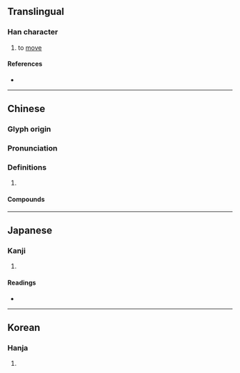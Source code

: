 {{character info}}
==Translingual==

===Han character===
{{Han char|rn=38|rad=女|as=10|sn=13|four=27404|canj=HEV|ids=⿱般女}}

# to [[move]]

====References====
* {{Han ref|kx=0268.150|dkj=06583|dj=0535.340|hdz=21072.100|uh=5ABB|ud=23227|bh=DCFD|bd=56573}}

----

==Chinese==
{{zh-forms}}

===Glyph origin===
{{Han etym}}

===Pronunciation===
{{zh-pron
|m=pán
|c=po4, pun4
|mc=y
|oc=y
|cat=
}}

===Definitions===
{{zh-hanzi}}

# {{rfdef|zh}}

====Compounds====
{{zh-der|媻珊|媻姍}}

----

==Japanese==

===Kanji===
{{ja-kanji|grade=|rs=女10}}

# {{rfdef|ja|sort=女10}}

====Readings====
* {{ja-readings|on=はん,ばん,は,ば|kun=おごる,めかけ,よろめく}}

----

==Korean==

===Hanja===
{{ko-hanja|hangeul=반|rv=ban|mr=pan}}

# {{rfdef|ko|sort=女10}}
